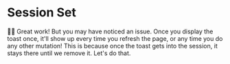 # Session Set

<EpicVideo url="https://www.epicweb.dev/workshops/authentication-strategies-and-implementation/session-storage/adding-toast-notifications-to-delete-functionality/solution" />

👨‍💼 Great work! But you may have noticed an issue. Once you display the toast
once, it'll show up every time you refresh the page, or any time you do any
other mutation! This is because once the toast gets into the session, it stays
there until we remove it. Let's do that.
